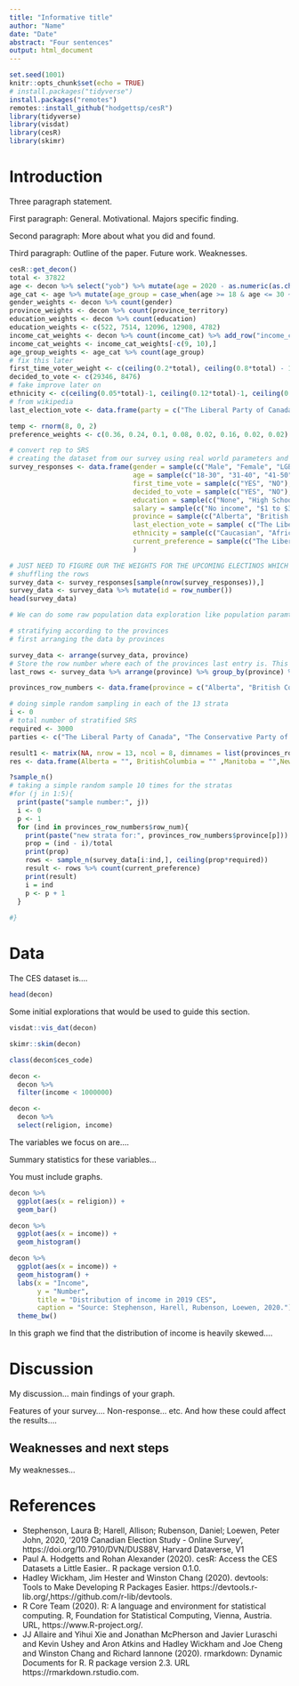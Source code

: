 ```yaml
---
title: "Informative title"
author: "Name"
date: "Date"
abstract: "Four sentences"
output: html_document
---
```


```r
set.seed(1001)
knitr::opts_chunk$set(echo = TRUE)
# install.packages("tidyverse")
install.packages("remotes")
remotes::install_github("hodgettsp/cesR")
library(tidyverse)
library(visdat)
library(cesR)
library(skimr)
```

# Introduction

Three paragraph statement.

First paragraph: General. Motivational. Majors specific finding. 

Second paragraph: More about what you did and found.

Third paragraph: Outline of the paper. Future work. Weaknesses.


```r
cesR::get_decon()
total <- 37822
age <- decon %>% select("yob") %>% mutate(age = 2020 - as.numeric(as.character(yob)))
age_cat <- age %>% mutate(age_group = case_when(age >= 18 & age <= 30 ~ 1, age >= 31 & age <= 40 ~ 2, age >= 41 & age <= 50 ~ 3, age >= 51 & age <= 60 ~ 4, age >= 61 & age <= 70 ~ 5, age>=71 ~ 6))
gender_weights <- decon %>% count(gender)
province_weights <- decon %>% count(province_territory)
education_weights <- decon %>% count(education)
education_weights <- c(522, 7514, 12096, 12908, 4782)
income_cat_weights <- decon %>% count(income_cat) %>% add_row("income_cat" = "prefer not to answer", n = 28453)
income_cat_weights <- income_cat_weights[-c(9, 10),]
age_group_weights <- age_cat %>% count(age_group)
# fix this later
first_time_voter_weight <- c(ceiling(0.2*total), ceiling(0.8*total) - 1)
decided_to_vote <- c(29346, 8476)
# fake improve later on
ethnicity <- c(ceiling(0.05*total)-1, ceiling(0.12*total)-1, ceiling(0.04*total)-1, ceiling(0.26*total), ceiling(0.34*total), ceiling(0.09*total), ceiling(0.1*total))
# from wikipedia
last_election_vote <- data.frame(party = c("The Liberal Party of Canada", "The Conservative Party of Canada", "The Green Party of Canada", "New Democratic Party (NDP)", "Bloc Québécois", "People's Party of Canada (PPC)", "I voted for an independent politician", "None of the above"), votes = c(ceiling(0.45*total)-1, ceiling(0.35*total)-1, ceiling(0.009*total)-1, ceiling(0.07*total), ceiling(0.09*total), ceiling(0.01*total), ceiling(0.01*total)-1, ceiling(0.011*total)))

temp <- rnorm(8, 0, 2)
preference_weights <- c(0.36, 0.24, 0.1, 0.08, 0.02, 0.16, 0.02, 0.02)

# convert rep to SRS
# creating the dataset from our survey using real world parameters and cesR data
survey_responses <- data.frame(gender = sample(c("Male", "Female", "LGBTQ"), total, replace = TRUE, prob = gender_weights$n), 
                               age = sample(c("18-30", "31-40", "41-50", "51-60", "61-70", "71+"), total, TRUE,age_group_weights$n), 
                               first_time_vote = sample(c("YES", "NO"),total, TRUE, first_time_voter_weight),
                               decided_to_vote = sample(c("YES", "NO"),total,TRUE, decided_to_vote),
                               education = sample(c("None", "High School", "College/Diploma", "University (Bachelor's Degree)", "University (Master's/PhD)"),total,TRUE, education_weights),
                               salary = sample(c("No income", "$1 to $30,000", "	$30,001 to $60,000", "$60,001 to $90,000", "$90,001 to $110,000", "$110,001 to $150,000", "$150,001 to $200,000", "More than $200,000", "Don't know/ Prefer not to answer"),total, TRUE, income_cat_weights$n),
                               province = sample(c("Alberta", "British Columbia", "Manitoba", "New Brunswick", "Newfoundland and Labrador" , "Northwest Territories", "Nova Scotia", "Nunavut", "Ontario", "Prince Edward Island", "Quebec", "Saskatchewan", "Yukon"),total, TRUE, province_weights$n),
                               last_election_vote = sample( c("The Liberal Party of Canada", "The Conservative Party of Canada", "The Green Party of Canada", "New Democratic Party (NDP)", "Bloc Québécois", "People's Party of Canada (PPC)", "I voted for an independent politician", "None of the above"),total,TRUE, last_election_vote$votes),
                               ethnicity = sample(c("Caucasian", "African", "Hispanic or Latino", "East Asian", "South Asian", "I am one of the Indigenous Peoples of Canada", "Other"), total, TRUE, ethnicity),
                               current_preference = sample(c("The Liberal Party of Canada", "The Conservative Party of Canada", "The Green Party of Canada", "New Democratic Party (NDP)", "Bloc Québécois", "People's Party of Canada (PPC)", "I voted for an independent politician", "None of the above"),total,TRUE, preference_weights)
                               )

# JUST NEED TO FIGURE OUR THE WEIGHTS FOR THE UPCOMING ELECTINOS WHICH IS THE MAIN ONE
# shuffling the rows 
survey_data <- survey_responses[sample(nrow(survey_responses)),]
survey_data <- survey_data %>% mutate(id = row_number())
head(survey_data)

# We can do some raw population data exploration like population paramters shaped of graphs e.t.c

# stratifying according to the provinces
# first arranging the data by provinces

survey_data <- arrange(survey_data, province)
# Store the row number where each of the provinces last entry is. This corresponds to one strats. 
last_rows <- survey_data %>% arrange(province) %>% group_by(province) %>% summarise_all(last)

provinces_row_numbers <- data.frame(province = c("Alberta", "British Columbia", "Manitoba", "New Brunswick", "Newfoundland and Labrador" , "Northwest Territories", "Nova Scotia", "Nunavut", "Ontario", "Prince Edward Island", "Quebec", "Saskatchewan", "Yukon"), row_num = last_rows$id)

# doing simple random sampling in each of the 13 strata 
i <- 0
# total number of stratified SRS
required <- 3000
parties <- c("The Liberal Party of Canada", "The Conservative Party of Canada", "The Green Party of Canada", "New Democratic Party (NDP)", "Bloc Québécois", "People's Party of Canada (PPC)", "I voted for an independent politician", "None of the above")

result1 <- matrix(NA, nrow = 13, ncol = 8, dimnames = list(provinces_row_numbers$province,parties))
res <- data.frame(Alberta = "", BritishColumbia = "" ,Manitoba = "",NewBrunswick="", NewfoundlandandLabrador = "", NorthwestTerritories = "", NovaScotia = "", Nunavut= "", Ontario = "", PrinceEdwardIsland = "", Quebec="", Saskatchewan="", Yukon="")

?sample_n()
# taking a simple random sample 10 times for the stratas
#for (j in 1:5){
  print(paste("sample number:", j))
  i <- 0
  p <- 1
  for (ind in provinces_row_numbers$row_num){
    print(paste("new strata for:", provinces_row_numbers$province[p]))
    prop = (ind - i)/total
    print(prop)
    rows <- sample_n(survey_data[i:ind,], ceiling(prop*required))
    result <- rows %>% count(current_preference)
    print(result)
    i = ind
    p <- p + 1
  }
  
#}


```

# Data

The CES dataset is....

```r
head(decon)
```
Some initial explorations that would be used to guide this section.

```r
visdat::vis_dat(decon)

skimr::skim(decon)

class(decon$ces_code)

decon <- 
  decon %>% 
  filter(income < 1000000)

decon <- 
  decon %>% 
  select(religion, income)
```


The variables we focus on are....

Summary statistics for these variables...

You must include graphs.


```r
decon %>% 
  ggplot(aes(x = religion)) +
  geom_bar()
```


```r
decon %>% 
  ggplot(aes(x = income)) +
  geom_histogram()
```



```r
decon %>% 
  ggplot(aes(x = income)) +
  geom_histogram() +
  labs(x = "Income",
       y = "Number",
       title = "Distribution of income in 2019 CES",
       caption = "Source: Stephenson, Harell, Rubenson, Loewen, 2020.") +
  theme_bw()
```

In this graph we find that the distribution of income is heavily skewed....




# Discussion

My discussion... main findings of your graph.


Features of your survey.... Non-response... etc. And how these could affect the results....




## Weaknesses and next steps

My weaknesses...






# References

- Stephenson, Laura B; Harell, Allison; Rubenson, Daniel; Loewen, Peter John, 2020, '2019 Canadian Election Study - Online Survey', https://doi.org/10.7910/DVN/DUS88V, Harvard Dataverse, V1
- Paul A. Hodgetts and Rohan Alexander (2020). cesR: Access the CES Datasets a Little Easier.. R package version 0.1.0.
-  Hadley Wickham, Jim Hester and Winston Chang (2020). devtools: Tools to Make Developing R Packages Easier. https://devtools.r-lib.org/,https://github.com/r-lib/devtools.
- R Core Team (2020). R: A language and environment for statistical computing. R, Foundation for Statistical Computing, Vienna, Austria. URL, https://www.R-project.org/.
- JJ Allaire and Yihui Xie and Jonathan McPherson and Javier Luraschi and Kevin Ushey and Aron Atkins and Hadley Wickham and Joe Cheng and Winston Chang and Richard Iannone (2020). rmarkdown: Dynamic Documents for R. R package version 2.3. URL https://rmarkdown.rstudio.com.




